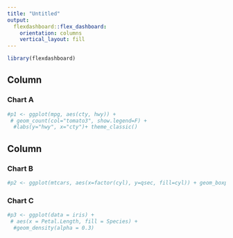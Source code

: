 ```yaml
---
title: "Untitled"
output: 
  flexdashboard::flex_dashboard:
    orientation: columns
    vertical_layout: fill
---
```


```r
library(flexdashboard)
```

Column {data-width=650}
-----------------------------------------------------------------------

### Chart A

```r
#p1 <- ggplot(mpg, aes(cty, hwy)) +
 # geom_count(col="tomato3", show.legend=F) +
  #labs(y="hwy", x="cty")+ theme_classic()

```

Column {data-width=350}
-----------------------------------------------------------------------

### Chart B

```r
#p2 <- ggplot(mtcars, aes(x=factor(cyl), y=qsec, fill=cyl)) + geom_boxplot() + theme(legend.position="none")
```

### Chart C

```r
#p3 <- ggplot(data = iris) +
 # aes(x = Petal.Length, fill = Species) +
  #geom_density(alpha = 0.3)
```

